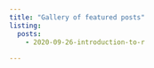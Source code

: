 ```yaml
---
title: "Gallery of featured posts"
listing:
  posts:
    - 2020-09-26-introduction-to-r
    
---
```

